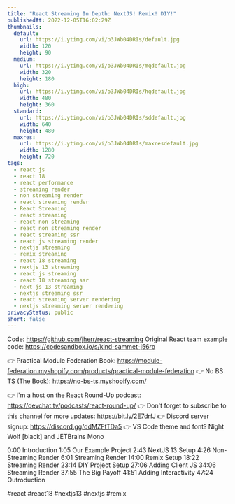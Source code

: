 ```yaml
---
title: "React Streaming In Depth: NextJS! Remix! DIY!"
publishedAt: 2022-12-05T16:02:29Z
thumbnails:
  default:
    url: https://i.ytimg.com/vi/o3JWb04DRIs/default.jpg
    width: 120
    height: 90
  medium:
    url: https://i.ytimg.com/vi/o3JWb04DRIs/mqdefault.jpg
    width: 320
    height: 180
  high:
    url: https://i.ytimg.com/vi/o3JWb04DRIs/hqdefault.jpg
    width: 480
    height: 360
  standard:
    url: https://i.ytimg.com/vi/o3JWb04DRIs/sddefault.jpg
    width: 640
    height: 480
  maxres:
    url: https://i.ytimg.com/vi/o3JWb04DRIs/maxresdefault.jpg
    width: 1280
    height: 720
tags:
  - react js
  - react 18
  - react performance
  - streaming render
  - non streaming render
  - react streaming render
  - React Streaming
  - react streaming
  - react non streaming
  - react non streaming render
  - react streaming ssr
  - react js streaming render
  - nextjs streaming
  - remix streaming
  - react 18 streaming
  - nextjs 13 streaming
  - react js streaming
  - react 18 streaming ssr
  - next js 13 streaming
  - nextjs streaming ssr
  - react streaming server rendering
  - nextjs streaming server rendering
privacyStatus: public
short: false
---
```

  
  Code: https://github.com/jherr/react-streaming
Original React team example code: https://codesandbox.io/s/kind-sammet-j56ro

👉 Practical Module Federation Book:  https://module-federation.myshopify.com/products/practical-module-federation
👉 No BS TS (The Book): https://no-bs-ts.myshopify.com/

👉 I'm a host on the React Round-Up podcast: https://devchat.tv/podcasts/react-round-up/
👉 Don't forget to subscribe to this channel for more updates: https://bit.ly/2E7drfJ
👉 Discord server signup: https://discord.gg/ddMZFtTDa5
👉 VS Code theme and font? Night Wolf [black] and JETBrains Mono

0:00 Introduction
1:05 Our Example Project
2:43 NextJS 13 Setup
4:26 Non-Streaming Render
6:01 Streaming Render
14:00 Remix Setup
18:22 Streaming Render
23:14 DIY Project Setup
27:06 Adding Client JS
34:06 Streaming Render
37:55 The Big Payoff
41:51 Adding Interactivity
47:24 Outroduction

#react #react18 #nextjs13 #nextjs #remix
  